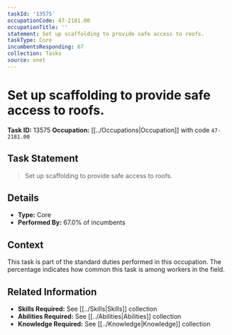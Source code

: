 ```yaml
---
taskId: '13575'
occupationCode: 47-2181.00
occupationTitle: ''
statement: Set up scaffolding to provide safe access to roofs.
taskType: Core
incumbentsResponding: 67
collection: Tasks
source: onet
---
```

# Set up scaffolding to provide safe access to roofs.

**Task ID:** 13575
**Occupation:** [[../Occupations|Occupation]] with code `47-2181.00`

## Task Statement

> Set up scaffolding to provide safe access to roofs.

## Details

- **Type:** Core
- **Performed By:** 67.0% of incumbents

## Context

This task is part of the standard duties performed in this occupation. The percentage indicates how common this task is among workers in the field.

## Related Information

- **Skills Required:** See [[../Skills|Skills]] collection
- **Abilities Required:** See [[../Abilities|Abilities]] collection
- **Knowledge Required:** See [[../Knowledge|Knowledge]] collection

